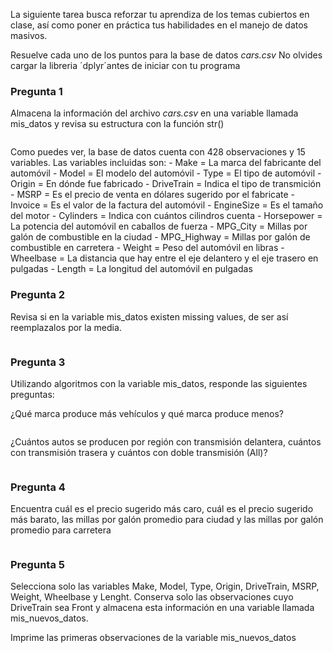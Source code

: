 
La siguiente tarea busca reforzar tu aprendiza de los temas cubiertos en clase, así como poner en práctica tus habilidades en el manejo de datos masivos.

Resuelve cada uno de los puntos para la base de datos *cars.csv* No olvides cargar la libreria ´dplyr´antes de iniciar con tu programa

### Pregunta 1

Almacena la información del archivo *cars.csv* en una variable llamada mis_datos y revisa su estructura con la función str()

```{r}


```

Como puedes ver, la base de datos cuenta con 428 observaciones y 15 variables.
Las variables incluidas son:
- Make = La marca del fabricante del automóvil
- Model = El modelo del automóvil
- Type = El tipo de automóvil
- Origin = En dónde fue fabricado
- DriveTrain = Indica el tipo de transmición
- MSRP = Es el precio de venta en dólares sugerido por el fabricate
- Invoice = Es el valor de la factura del automóvil
- EngineSize = Es el tamaño del motor
- Cylinders = Indica con cuántos cilindros cuenta
- Horsepower = La potencia del automóvil en caballos de fuerza
- MPG_City = Millas por galón de combustible en la ciudad
- MPG_Highway = Millas por galón de combustible en carretera
- Weight = Peso del automóvil en libras
- Wheelbase = La distancia que hay entre el eje delantero y el eje trasero 
              en pulgadas
- Length = La longitud del automóvil en pulgadas

### Pregunta 2

Revisa si en la variable mis_datos existen missing values, de ser así reemplazalos por la media.

```{r}


```

### Pregunta 3
Utilizando algoritmos con la variable mis_datos, responde las siguientes preguntas:

¿Qué marca produce más vehículos y qué marca produce menos?

```{r}

```

¿Cuántos autos se producen por región con transmisión delantera, cuántos con transmisión trasera y cuántos con doble transmisión (All)?

```{r}

```

### Pregunta 4

Encuentra cuál es el precio sugerido más caro, cuál es el precio sugerido más barato, las millas por galón promedio para ciudad y las millas por galón promedio para carretera

```{r}

```


### Pregunta 5 

Selecciona solo las variables Make, Model, Type, Origin, DriveTrain, MSRP, Weight, Wheelbase y Lenght. Conserva solo las observaciones cuyo DriveTrain sea Front y almacena esta información en una variable llamada mis_nuevos_datos. 

Imprime las primeras observaciones de la variable mis_nuevos_datos

```{r}

```
